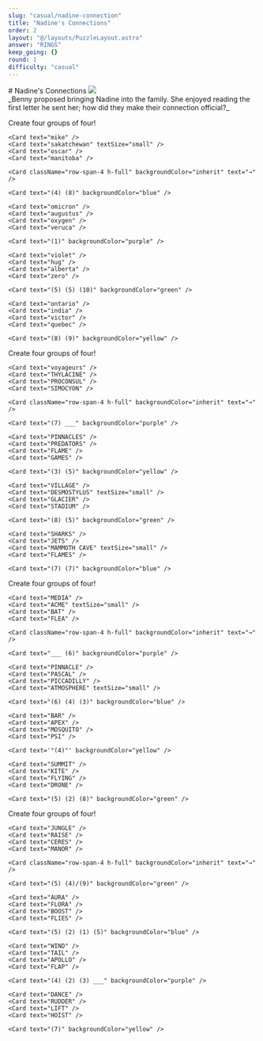 ```yaml
---
slug: "casual/nadine-connection"
title: "Nadine's Connections"
order: 2
layout: "@/layouts/PuzzleLayout.astro"
answer: "RINGS"
keep_going: {}
round: 1
difficulty: "casual"
---
```




<div class="flex flex-col sm:flex-row justify-between items-center gap-4">
# Nadine&apos;s Connections
<img class="w-[20rem] border-2 border-gray-300" src={art.src} />
</div>


<div style={{fontFamily: "DM Mono, sans-serif"}}>
_Benny proposed bringing Nadine into the family. She enjoyed reading the first letter he sent her; how did they make their connection official?_
</div>

<div className="font-['Arial'] grid gap-2 grid-cols-[repeat(4,_minmax(0,_1fr))_20px_minmax(0,_1fr)] ">
    <p className="col-span-4 text-center mb-0 font-['Arial'] font-bold text-xl">Create four groups of four!</p>
    <div className="col-span-2"/>

    <Card text="mike" />
    <Card text="sakatchewan" textSize="small" />
    <Card text="oscar" />
    <Card text="manitoba" />

    <Card className="row-span-4 h-full" backgroundColor="inherit" text="→" />

    <Card text="(4) (8)" backgroundColor="blue" />

    <Card text="omicron" />
    <Card text="augustus" />
    <Card text="oxygen" />
    <Card text="veruca" />

    <Card text="(1)" backgroundColor="purple" />

    <Card text="violet" />
    <Card text="hug" />
    <Card text="alberta" />
    <Card text="zero" />

    <Card text="(5) (5) (10)" backgroundColor="green" />

    <Card text="ontario" />
    <Card text="india" />
    <Card text="victor" />
    <Card text="quebec" />

    <Card text="(8) (9)" backgroundColor="yellow" />

</div>

<div className="font-['Arial'] grid gap-2 grid-cols-[repeat(4,_minmax(0,_1fr))_20px_minmax(0,_1fr)] ">
    <p className="col-span-4 text-center mb-0 font-['Arial'] font-bold text-xl">Create four groups of four!</p>
    <div className="col-span-2"/>

    <Card text="voyageurs" />
    <Card text="THYLACINE" />
    <Card text="PROCONSUL" />
    <Card text="SIMOCYON" />

    <Card className="row-span-4 h-full" backgroundColor="inherit" text="→" />

    <Card text="(7) ___" backgroundColor="purple" />

    <Card text="PINNACLES" />
    <Card text="PREDATORS" />
    <Card text="FLAME" />
    <Card text="GAMES" />

    <Card text="(3) (5)" backgroundColor="yellow" />

    <Card text="VILLAGE" />
    <Card text="DESMOSTYLUS" textSize="small" />
    <Card text="GLACIER" />
    <Card text="STADIUM" />

    <Card text="(8) (5)" backgroundColor="green" />

    <Card text="SHARKS" />
    <Card text="JETS" />
    <Card text="MAMMOTH CAVE" textSize="small" />
    <Card text="FLAMES" />

    <Card text="(7) (7)" backgroundColor="blue" />

</div>

<div className="font-['Arial'] grid gap-2 grid-cols-[repeat(4,_minmax(0,_1fr))_20px_minmax(0,_1fr)] ">
    <p className="col-span-4 text-center mb-0 font-['Arial'] font-bold text-xl">Create four groups of four!</p>
    <div className="col-span-2"/>

    <Card text="MEDIA" />
    <Card text="ACME" textSize="small" />
    <Card text="BAT" />
    <Card text="FLEA" />

    <Card className="row-span-4 h-full" backgroundColor="inherit" text="→" />

    <Card text="___ (6)" backgroundColor="purple" />

    <Card text="PINNACLE" />
    <Card text="PASCAL" />
    <Card text="PICCADILLY" />
    <Card text="ATMOSPHERE" textSize="small" />

    <Card text="(6) (4) (3)" backgroundColor="blue" />

    <Card text="BAR" />
    <Card text="APEX" />
    <Card text="MOSQUITO" />
    <Card text="PSI" />

    <Card text='"(4)"' backgroundColor="yellow" />

    <Card text="SUMMIT" />
    <Card text="KITE" />
    <Card text="FLYING" />
    <Card text="DRONE" />

    <Card text="(5) (2) (8)" backgroundColor="green" />

</div>

<div className="font-['Arial'] grid gap-2 grid-cols-[repeat(4,_minmax(0,_1fr))_20px_minmax(0,_1fr)] ">
    <p className="col-span-4 text-center mb-0 font-['Arial'] font-bold text-xl">Create four groups of four!</p>
    <div className="col-span-2"/>

    <Card text="JUNGLE" />
    <Card text="RAISE" />
    <Card text="CERES" />
    <Card text="MANOR" />

    <Card className="row-span-4 h-full" backgroundColor="inherit" text="→" />

    <Card text="(5) (4)/(9)" backgroundColor="green" />

    <Card text="AURA" />
    <Card text="FLORA" />
    <Card text="BOOST" />
    <Card text="FLIES" />

    <Card text="(5) (2) (1) (5)" backgroundColor="blue" />

    <Card text="WIND" />
    <Card text="TAIL" />
    <Card text="APOLLO" />
    <Card text="FLAP" />

    <Card text="(4) (2) (3) ___" backgroundColor="purple" />

    <Card text="DANCE" />
    <Card text="RUDDER" />
    <Card text="LIFT" />
    <Card text="HOIST" />

    <Card text="(7)" backgroundColor="yellow" />

</div>